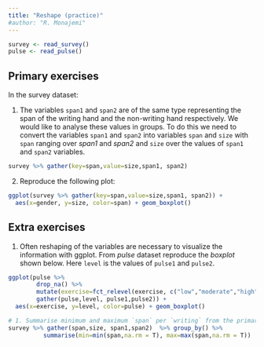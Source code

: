 ```yaml
---
title: "Reshape (practice)"
#author: "R. Monajemi"
---
```


```r
survey <- read_survey()
pulse <- read_pulse()
```

## Primary exercises

In the survey dataset:

1. The variables `span1` and `span2` are of the same type representing the span of the writing hand and the non-writing hand respectively. We would like to analyse these values in groups. To do this we need to convert the variables `span1` and `span2` into variables `span` and `size` with `span` ranging over *span1* and *span2* and `size` over the values of `span1` and `span2` variables.     
  
```r
survey %>% gather(key=span,value=size,span1, span2)
```

2. Reproduce the following plot:  

```r
ggplot(survey %>% gather(key=span,value=size,span1, span2)) + 
  aes(x=gender, y=size, color=span) + geom_boxplot()
```


## Extra exercises

1. Often reshaping of the variables are necessary to visualize the information with ggplot. From *pulse* dataset reproduce the  *boxplot* shown below. Here `level` is the values of  `pulse1` and `pulse2`.   

```r
ggplot(pulse %>% 
        drop_na() %>% 
        mutate(exercise=fct_relevel(exercise, c("low","moderate","high"))) %>%
        gather(pulse,level, pulse1,pulse2)) + 
  aes(x=exercise, y=level, color=pulse) + geom_boxplot()
```







```r
# 1. Summarise minimum and maximum `span` per `writing` from the primary exercise (1). 
survey %>% gather(span,size, span1,span2)  %>% group_by() %>%  
          summarise(min=min(span,na.rm = T), max=max(span,na.rm = T))
```

<!-- 
1. Two other categorical variables in the pulse dataset which can be gathered are `smokes` and `alcohol`. Do this into new variables `drug_habit` and `drug_use`.
--> 

